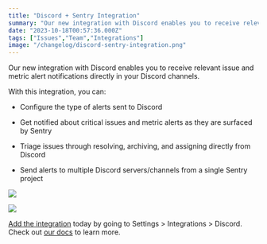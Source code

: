 ```yaml
---
title: "Discord + Sentry Integration"
summary: "Our new integration with Discord enables you to receive relevant issue and metric alert notifications directly in your Discord channels. With this..."
date: "2023-10-18T00:57:36.000Z"
tags: ["Issues","Team","Integrations"]
image: "/changelog/discord-sentry-integration.png"
---
```


  Our new integration with Discord enables you to receive relevant issue and metric alert notifications directly in your Discord channels. 

With this integration, you can: 

* Configure the type of alerts sent to Discord

* Get notified about critical issues and metric alerts as they are surfaced by Sentry

* Triage issues through resolving, archiving, and assigning directly from Discord

* Send alerts to multiple Discord servers/channels from a single Sentry project

![](https://lh7-us.googleusercontent.com/iXrlx96A0LfUpCWZZqs0u3pjOgaL33_ohsVZ9OupsA9u7BLRz1XNRVymrtNz0qhsr2F0BS4D-ACxdjKLyeSPInC_6RHmDwf7zAyOqgUuFO-msq9Smz9smlLxyGhrCDonZD4XW-A3oReYefQOgZPMltY)

![](https://ik.imagekit.io/launchnotes/production/hkl6aogf0uzt9bbgbj35c3e8ztnf#t=0.1)

[Add the integration](https://sentry.io/orgredirect/organizations/:orgslug/settings/integrations/discord/) today by going to Settings > Integrations > Discord. Check out [our docs](https://docs.sentry.io/product/accounts/early-adopter-features/discord/) to learn more.
